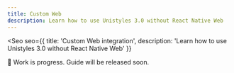 ```yaml
---
title: Custom Web
description: Learn how to use Unistyles 3.0 without React Native Web
---
```



<Seo
    seo={{
        title: 'Custom Web integration',
        description: 'Learn how to use Unistyles 3.0 without React Native Web'
    }}
>


🚧 Work is progress. Guide will be released soon.

</Seo>
